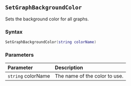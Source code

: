 ::: {.minipage data-latex="{\textwidth}"}
## `SetGraphBackgroundColor`

Sets the background color for all graphs.

### Syntax {-}

``` .lua
SetGraphBackgroundColor(string colorName)
```

### Parameters {-}

**Parameter** | **Description**
| :-- | :-- |
| `string` colorName | The name of the color to use. |
:::
